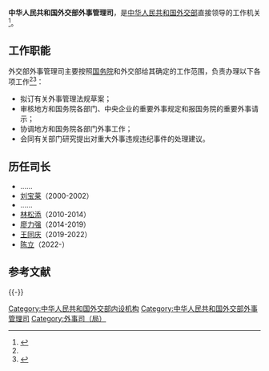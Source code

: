 {{Infobox PRCG
|机构名称=中华人民共和国外交部<br>外事管理司
|标志1=Red_star.svg
|标志1说明=[[s:国务院关于国家行政机关和企业事业单位社会团体印章管理的规定|1999年规定]]：[[印章|印章]][[直径|直径]]4.2厘米，中央刊[[五角星|五角星]]（？），由[[中华人民共和国外交部|外交部]]制发。
|职位1=司长
|人员1=[[陈立_(1968年)|陈立]]
|职位2=副司长
|职数2=
|人数2=
|人员2=[[张汶川|张汶川]]、[[瞿瑜辉|瞿瑜辉]]
|成立时间=
|上级机构=[[中华人民共和国外交部|中华人民共和国外交部]]
|机构类型=外交部内设职能司
|行政级别=正司局级
|组织法规=
|编制人数=
|地址1=
}}

'''中华人民共和国外交部外事管理司'''，是[[中华人民共和国外交部|中华人民共和国外交部]]直接领导的工作机关<ref name="a">{{cite news|title=外事管理司|url=http://www.fmprc.gov.cn/mfa_chn/wjb_602314/zzjg_602420/wsgls_603736/|accessdate=2013-05-14|newspaper=中华人民共和国外交部|archive-date=2015-09-24|archive-url=https://web.archive.org/web/20150924140805/http://www.fmprc.gov.cn/mfa_chn/wjb_602314/zzjg_602420/wsgls_603736/|dead-url=no}}</ref>。

==工作职能==
外交部外事管理司主要按照[[中华人民共和国国务院|国务院]]和外交部给其确定的工作范围，负责办理以下各项工作<ref name="a" /><ref>{{cite news|title=全国地方外办主任会议在济召开|url=http://www.dzwww.com/shandong/sdnews/201312/t20131229_9430455.htm|accessdate=2014-05-08|newspaper=大众日报|archive-date=2015-09-23|archive-url=https://web.archive.org/web/20150923221216/http://www.dzwww.com/shandong/sdnews/201312/t20131229_9430455.htm|dead-url=no}}</ref>：
*拟订有关外事管理法规草案；
*审核地方和国务院各部门、中央企业的重要外事规定和报国务院的重要外事请示；
*协调地方和国务院各部门外事工作；
*会同有关部门研究提出对重大外事违规违纪事件的处理建议。
==历任司长==
*……
*[[刘宝莱|刘宝莱]]（2000-2002）
*……
*[[林松添|林松添]]（2010-2014）
*[[廖力强|廖力强]]（2014-2019）
*[[王同庆|王同庆]]（2019-2022）
*[[陈立_(1968年)|陈立]]（2022-）

== 参考文献 ==
{{Reflist}}

{{-}}
{{中华人民共和国外交部}}

[[Category:中华人民共和国外交部内设机构|Category:中华人民共和国外交部内设机构]]
[[Category:中华人民共和国外交部外事管理司|Category:中华人民共和国外交部外事管理司]]
[[Category:外事司（局）|Category:外事司（局）]]